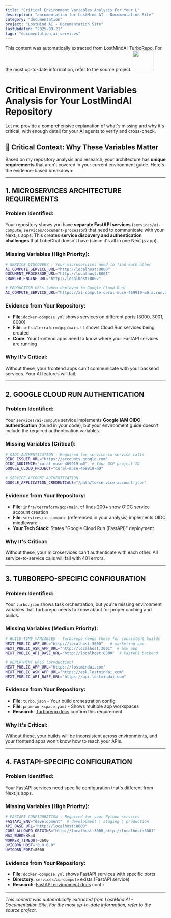 ```yaml
---
title: "Critical Environment Variables Analysis For Your L"
description: "documentation for LostMind AI - Documentation Site"
category: "documentation"
project: "LostMind AI - Documentation Site"
lastUpdated: "2025-09-21"
tags: "documentation,ai-services"
---
```


<Info>
This content was automatically extracted from LostMindAI-TurboRepo.
For the most up-to-date information, refer to the source project.
</Info>

<img src="https://r2cdn.perplexity.ai/pplx-full-logo-primary-dark%402x.png" style="height:64px;margin-right:32px"/>

# Critical Environment Variables Analysis for Your LostMindAI Repository

Let me provide a comprehensive explanation of what's missing and why it's critical, with enough detail for your AI agents to verify and cross-check.

## 🚨 **Critical Context: Why These Variables Matter**

Based on my repository analysis and research, your architecture has **unique requirements** that aren't covered in your current environment guide. Here's the evidence-based breakdown:

***

## **1. MICROSERVICES ARCHITECTURE REQUIREMENTS**

### **Problem Identified:**

Your repository shows you have **separate FastAPI services** (`services/ai-compute`, `services/document-processor`) that need to communicate with your Next.js apps. This creates **service discovery and authentication challenges** that LobeChat doesn't have (since it's all in one Next.js app).

### **Missing Variables (High Priority):**

```bash
# SERVICE DISCOVERY - Your microservices need to find each other
AI_COMPUTE_SERVICE_URL="http://localhost:8000"
DOCUMENT_PROCESSOR_URL="http://localhost:8001" 
CRAWLER_ENGINE_URL="http://localhost:8002"

# PRODUCTION URLs (when deployed to Google Cloud Run)
AI_COMPUTE_SERVICE_URL="https://ai-compute-coral-muse-469919-m0.a.run.app"
```


### **Evidence from Your Repository:**

- **File**: `docker-compose.yml` shows services on different ports (3000, 3001, 8000)
- **File**: `infra/terraform/gcp/main.tf` shows Cloud Run services being created
- **Code**: Your frontend apps need to know where your FastAPI services are running


### **Why It's Critical:**

Without these, your frontend apps can't communicate with your backend services. Your AI features will fail.

***

## **2. GOOGLE CLOUD RUN AUTHENTICATION**

### **Problem Identified:**

Your `services/ai-compute` service implements **Google IAM OIDC authentication** (found in your code), but your environment guide doesn't include the required authentication variables.

### **Missing Variables (Critical):**

```bash
# OIDC AUTHENTICATION - Required for service-to-service calls
OIDC_ISSUER_URL="https://accounts.google.com"
OIDC_AUDIENCE="coral-muse-469919-m0"  # Your GCP project ID
GOOGLE_CLOUD_PROJECT="coral-muse-469919-m0"

# SERVICE ACCOUNT AUTHENTICATION
GOOGLE_APPLICATION_CREDENTIALS="/path/to/service-account.json"
```


### **Evidence from Your Repository:**

- **File**: `infra/terraform/gcp/main.tf` lines 200+ show OIDC service account creation
- **File**: `services/ai-compute` (referenced in your analysis) implements OIDC middleware
- **Your Tech Stack**: States "Google Cloud Run (FastAPI)" deployment


### **Why It's Critical:**

Without these, your microservices can't authenticate with each other. All service-to-service calls will fail with 401 errors.

***

## **3. TURBOREPO-SPECIFIC CONFIGURATION**

### **Problem Identified:**

Your `turbo.json` shows task orchestration, but you're missing environment variables that Turborepo needs to know about for proper caching and builds.

### **Missing Variables (Medium Priority):**

```bash
# BUILD-TIME VARIABLES - Turborepo needs these for consistent builds
NEXT_PUBLIC_APP_URL="http://localhost:3000"   # marketing app
NEXT_PUBLIC_ASK_APP_URL="http://localhost:3001"  # ask app
NEXT_PUBLIC_API_BASE_URL="http://localhost:8000"  # FastAPI backend

# DEPLOYMENT URLS (production)
NEXT_PUBLIC_APP_URL="https://lostmindai.com"
NEXT_PUBLIC_ASK_APP_URL="https://ask.lostmindai.com"
NEXT_PUBLIC_API_BASE_URL="https://api.lostmindai.com"
```


### **Evidence from Your Repository:**

- **File**: `turbo.json` - Your build orchestration config
- **File**: `pnpm-workspace.yaml` - Shows multiple app workspaces
- **Research**: [Turborepo docs](https://turborepo.com/docs/crafting-your-repository/using-environment-variables) confirm this requirement


### **Why It's Critical:**

Without these, your builds will be inconsistent across environments, and your frontend apps won't know how to reach your APIs.

***

## **4. FASTAPI-SPECIFIC CONFIGURATION**

### **Problem Identified:**

Your FastAPI services need specific configuration that's different from Next.js apps.

### **Missing Variables (High Priority):**

```bash
# FASTAPI CONFIGURATION - Required for your Python services
FASTAPI_ENV="development"  # development | staging | production
API_BASE_URL="http://localhost:8000"
CORS_ALLOWED_ORIGINS="http://localhost:3000,http://localhost:3001"
MAX_WORKERS=4
WORKER_TIMEOUT=3600
UVICORN_HOST="0.0.0.0"
UVICORN_PORT=8000
```


### **Evidence from Your Repository:**

- **File**: `docker-compose.yml` shows FastAPI services with specific ports
- **Directory**: `services/ai-compute` exists (FastAPI service)
- **Research**: [FastAPI environment docs](https://fastapi.tiangolo.com/advanced/settings/) confir

---
*This content was automatically extracted from LostMind AI - Documentation Site. For the most up-to-date information, refer to the source project.*

